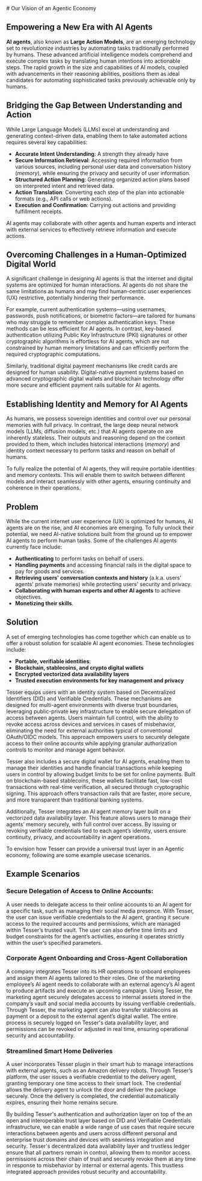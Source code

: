 <div className="p-4 mt-24">
<article className="prose m-auto lg:prose-lg">
<div className="text-center">
# Our Vision of an Agentic Economy
</div>

## Empowering a New Era with AI Agents

**AI agents**, also known as **Large Action Models**, are an emerging technology set to revolutionize industries by automating tasks traditionally performed by humans. These advanced artificial intelligence models comprehend and execute complex tasks by translating human intentions into actionable steps. The rapid growth in the size and capabilities of AI models, coupled with advancements in their reasoning abilities, positions them as ideal candidates for automating sophisticated tasks previously achievable only by humans.

## Bridging the Gap Between Understanding and Action

While Large Language Models (LLMs) excel at understanding and generating context-driven data, enabling them to take automated actions requires several key capabilities:

- **Accurate Intent Understanding**: A strength they already have
- **Secure Information Retrieval**: Accessing required information from various sources, including personal user data and conversation history (_memory_), while ensuring the privacy and security of user information.
- **Structured Action Planning**: Generating organized action plans based on interpreted intent and retrieved data.
- **Action Translation**: Converting each step of the plan into actionable formats (e.g., API calls or web actions).
- **Execution and Confirmation**: Carrying out actions and providing fulfillment receipts.

AI agents may collaborate with other agents and human experts and interact with external services to effectively retrieve information and execute actions.

## Overcoming Challenges in a Human-Optimized Digital World

A significant challenge in designing AI agents is that the internet and digital systems are optimized for human interactions. AI agents do not share the same limitations as humans and may find human-centric user experiences (UX) restrictive, potentially hindering their performance.

For example, current authentication systems—using usernames, passwords, push notifications, or biometric factors—are tailored for humans who may struggle to remember complex authentication keys. These methods can be less efficient for AI agents. In contrast, key-based authentication utilizing Public Key Infrastructure (PKI) signatures or other cryptographic algorithms is effortless for AI agents, which are not constrained by human memory limitations and can efficiently perform the required cryptographic computations.

Similarly, traditional digital payment mechanisms like credit cards are designed for human usability. Digital-native payment systems based on advanced cryptographic digital wallets and blockchain technology offer more secure and efficient payment rails suitable for AI agents.

## Establishing Identity and Memory for AI Agents

As humans, we possess sovereign identities and control over our personal memories with full privacy. In contrast, the large deep neural network models (LLMs, diffusion models, etc.) that AI agents operate on are inherently stateless. Their outputs and reasoning depend on the context provided to them, which includes historical interactions (_memory_) and identity context necessary to perform tasks and reason on behalf of humans.

To fully realize the potential of AI agents, they will require portable identities and memory contexts. This will enable them to switch between different models and interact seamlessly with other agents, ensuring continuity and coherence in their operations.

## Problem

While the current internet user experience (UX) is optimized for humans, AI agents are on the rise, and AI economies are emerging. To fully unlock their potential, we need AI-native solutions built from the ground up to empower AI agents to perform human tasks. Some of the challenges AI agents currently face include:

- **Authenticating** to perform tasks on behalf of users.
- **Handling payments** and accessing financial rails in the digital space to pay for goods and services.
- **Retrieving users' conversation contexts and history** (a.k.a. users' agents' private memories) while protecting users' security and privacy.
- **Collaborating with human experts and other AI agents** to achieve objectives.
- **Monetizing their skills**.

## Solution

A set of emerging technologies has come together which can enable us to offer a robust solution for scalable AI agent economies. These technologies include:

- **Portable, verifiable identities**:
- **Blockchain, stablecoins, and crypto digital wallets**
- **Encrypted vectorized data availability layers**
- **Trusted execution environments for key management and privacy**

Tesser equips users with an identity system based on Decentralized Identifiers (DID) and Verifiable Credentials. These mechanisms are designed for multi-agent environments with diverse trust boundaries, leveraging public-private key infrastructure to enable secure delegation of access between agents. Users maintain full control, with the ability to revoke access across devices and services in cases of misbehavior, eliminating the need for external authorities typical of conventional OAuth/OIDC models. This approach empowers users to securely delegate access to their online accounts while applying granular authorization controls to monitor and manage agent behavior.

Tesser also includes a secure digital wallet for AI agents, enabling them to manage their identities and handle financial transactions while keeping users in control by allowing budget limits to be set for online payments. Built on blockchain-based stablecoins, these wallets facilitate fast, low-cost transactions with real-time verification, all secured through cryptographic signing. This approach offers transaction rails that are faster, more secure, and more transparent than traditional banking systems.

Additionally, Tesser integrates an AI agent memory layer built on a vectorized data availability layer. This feature allows users to manage their agents’ memory securely, with full control over access. By issuing or revoking verifiable credentials tied to each agent’s identity, users ensure continuity, privacy, and accountability in agent operations.

To envision how Tesser can provide a universal trust layer in an Agentic economy, following are some example usecase scenarios.

## Example Scenarios

### Secure Delegation of Access to Online Accounts:

A user needs to delegate access to their online accounts to an AI agent for a specific task, such as managing their social media presence. With Tesser, the user can issue verifiable credentials to the AI agent, granting it secure access to the required accounts and permissions, which are managed within Tesser’s trusted vault. The user can also define time limits and budget constraints for the agent’s activities, ensuring it operates strictly within the user’s specified parameters.

### Corporate Agent Onboarding and Cross-Agent Collaboration

A company integrates Tesser into its HR operations to onboard employees and assign them AI agents tailored to their roles. One of the marketing employee’s AI agent needs to collaborate with an external agency’s AI agent to produce artifacts and execute an upcoming campaign. Using Tesser, the marketing agent securely delegates access to internal assets stored in the company’s vault and social media accounts by issuing verifiable credentials. Through Tesser, the marketing agent can also transfer stablecoins as payment or a deposit to the external agent’s digital wallet. The entire process is securely logged on Tesser's data availability layer, and permissions can be revoked or adjusted in real time, ensuring operational security and accountability.

### Streamlined Smart Home Deliveries

A user incorporates Tesser plugin in their smart hub to manage interactions with external agents, such as an Amazon delivery robots. Through Tesser’s platform, the user issues a verifiable credential to the delivery agent, granting temporary one time access to their smart lock. The credential allows the delivery agent to unlock the door and deliver the package securely. Once the delivery is completed, the credential automatically expires, ensuring their home remains secure.

By building Tesser's authentication and authorization layer on top of the an open and interoperable trust layer based on DID and Verifiable Credentials infrastructure, we can enable a wide range of use cases that require secure interactions between agents and users across different personal and enterprise trust domains and devices with seamless integration and security.
Tesser's decentralized data availability layer and trustless ledger ensure that all partners remain in control, allowing them to monitor access permissions across their chain of trust and securely revoke them at any time in response to misbehavior by internal or external agents. This trustless integrated approach provides robust security and accountability.

</article>
</div>
